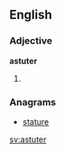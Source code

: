 ==English==

===Adjective===
'''astuter'''

# {{comparative of|astute}}

===Anagrams===
* [[stature#English|stature]]

[[sv:astuter]]